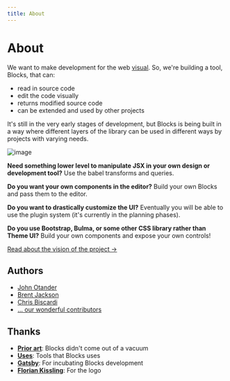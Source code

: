 ```yaml
---
title: About
---
```



# About

We want to make development for the web
[visual](https://johno.com/jsx-as-a-design-tool-data-structure).
So, we're building a tool, Blocks, that can:

- read in source code
- edit the code visually
- returns modified source code
- can be extended and used by other projects

It's still in the very early stages of development, but Blocks
is being built in a way where different layers of the library
can be used in different ways by projects with varying needs.

![image](https://user-images.githubusercontent.com/1424573/69600586-5ca1ab00-0fce-11ea-9f11-bdca11860cab.png)

**Need something lower level to manipulate JSX in your own design
or development tool?** Use the babel transforms and queries.

**Do you want your own components in the editor?** Build your
own Blocks and pass them to the editor.

**Do you want to drastically customize the UI?** Eventually you
will be able to use the plugin system (it's currently in the
planning phases).

**Do you use Bootstrap, Bulma, or some other CSS library rather
than Theme UI?** Build your own components and expose your own
controls!

[Read about the vision of the project &rarr;](/vision)

## Authors

- [John Otander](https://johno.com)
- [Brent Jackson](https://jxnblk.com)
- [Chris Biscardi](https://christopherbiscardi.com)
- [... our wonderful contributors](https://github.com/blocks/blocks/graphs/contributors)

## Thanks

- **[Prior art](/prior-art/)**: Blocks didn't come out of a vacuum
- **[Uses](/uses/)**: Tools that Blocks uses
- **[Gatsby](https://gatsbyjs.org)**: For incubating Blocks development
- **[Florian Kissling](https://twitter.com/fk)**: For the logo

